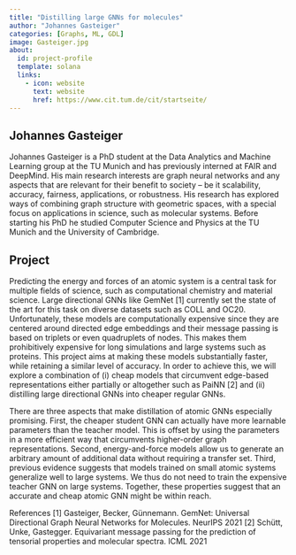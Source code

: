 ```yaml
---
title: "Distilling large GNNs for molecules"
author: "Johannes Gasteiger"
categories: [Graphs, ML, GDL]
image: Gasteiger.jpg
about:
  id: project-profile
  template: solana
  links:
    - icon: website
      text: website
      href: https://www.cit.tum.de/cit/startseite/
---
```

## Johannes Gasteiger
Johannes Gasteiger is a PhD student at the Data Analytics and Machine Learning group at the TU Munich and has previously interned at FAIR and DeepMind. His main research interests are graph neural networks and any aspects that are relevant for their benefit to society -- be it scalability, accuracy, fairness, applications, or robustness. His research has explored ways of combining graph structure with geometric spaces, with a special focus on applications in science, such as molecular systems. Before starting his PhD he studied Computer Science and Physics at the TU Munich and the University of Cambridge.

## Project
Predicting the energy and forces of an atomic system is a central task for multiple fields of science, such as computational chemistry and material science. Large directional GNNs like GemNet [1] currently set the state of the art for this task on diverse datasets such as COLL and OC20. Unfortunately, these models are computationally expensive since they are centered around directed edge embeddings and their message passing is based on triplets or even quadruplets of nodes. This makes them prohibitively expensive for long simulations and large systems such as proteins. This project aims at making these models substantially faster, while retaining a similar level of accuracy. In order to achieve this, we will explore a combination of (i) cheap models that circumvent edge-based representations either partially or altogether such as PaiNN [2] and (ii) distilling large directional GNNs into cheaper regular GNNs.

There are three aspects that make distillation of atomic GNNs especially promising. First, the cheaper student GNN can actually have more learnable parameters than the teacher model. This is offset by using the parameters in a more efficient way that circumvents higher-order graph representations. Second, energy-and-force models allow us to generate an arbitrary amount of additional data without requiring a transfer set. Third, previous evidence suggests that models trained on small atomic systems generalize well to large systems. We thus do not need to train the expensive teacher GNN on large systems. Together, these properties suggest that an accurate and cheap atomic GNN might be within reach.

References
[1] Gasteiger, Becker, Günnemann. GemNet: Universal Directional Graph Neural Networks for Molecules. NeurIPS 2021
[2] Schütt, Unke, Gastegger. Equivariant message passing for the prediction of tensorial properties and molecular spectra. ICML 2021
